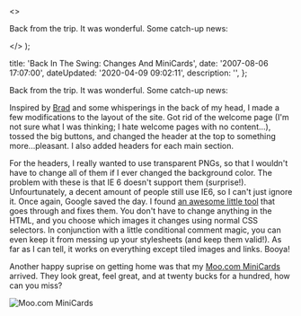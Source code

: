   <>
    <p>Back from the trip. It was wonderful. Some catch-up news&#58;</p>
  </>
);


  title: 'Back In The Swing: Changes And MiniCards',
  date: '2007-08-06 17:07:00',
  dateUpdated: '2020-04-09 09:02:11',
  description: '',
};

Back from the trip. It was wonderful. Some catch-up news:

Inspired by [Brad](http://www.braddielman.com/2007/07/31/a-little-nip-here-a-little-tuck-there/) and some whisperings in the back of my head, I made a few modifications to the layout of the site. Got rid of the welcome page (I'm not sure what I was thinking; I hate welcome pages with no content...), tossed the big buttons, and changed the header at the top to something more...pleasant. I also added headers for each main section.

For the headers, I really wanted to use transparent PNGs, so that I wouldn't have to change all of them if I ever changed the background color. The problem with these is that IE 6 doesn't support them (surprise!). Unfourtunately, a decent amount of people still use IE6, so I can't just ignore it. Once again, Google saved the day. I found [an awesome little tool](http://www.twinhelix.com/css/iepngfix/) that goes through and fixes them. You don't have to change anything in the HTML, and you choose which images it changes using normal CSS selectors. In conjunction with a little conditional comment magic, you can even keep it from messing up your stylesheets (and keep them valid!). As far as I can tell, it works on everything except tiled images and links. Booya!

Another happy suprise on getting home was that my [Moo.com MiniCards](http://www.moo.com/products/minicards.php) arrived. They look great, feel great, and at twenty bucks for a hundred, how can you miss?

<div class="post_image_container">
  <p>
    <img src="/images/moocards.jpg" alt="Moo.com MiniCards" />
  </p>
</div>
